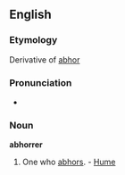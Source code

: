==English==
===Etymology===
Derivative of [[abhor]]

===Pronunciation===
*{{audio|en-us-abhorrer.ogg|Audio (US)}}

===Noun===
'''abhorrer'''
#One who [[abhor]]s. - [[Hume]]